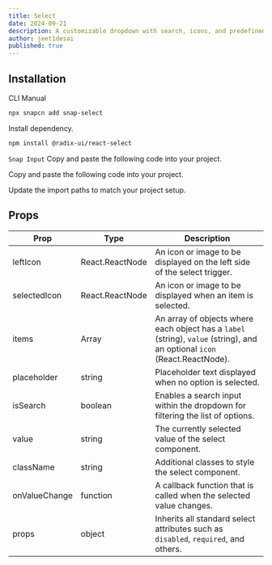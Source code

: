 ```yaml
---
title: Select
date: 2024-09-21
description: A customizable dropdown with search, icons, and predefined options for easy selection.
author: jeet1desai
published: true
---
```


<ComponentPreview name="snap-select-demo" />

## Installation

<Tabs defaultValue="cli">

<TabsList>
  <TabsTrigger value="cli">CLI</TabsTrigger>
  <TabsTrigger value="manual">Manual</TabsTrigger>
</TabsList>
<TabsContent value="cli">

```bash
npx snapcn add snap-select
```

</TabsContent>

<TabsContent value="manual">

<Steps>

<Step>Install dependency.</Step>

```bash
npm install @radix-ui/react-select
```

<Step>`Snap Input` Copy and paste the following code into your project.</Step>

<ComponentSource name="snap-input" />

<Step>Copy and paste the following code into your project.</Step>

<ComponentSource name="snap-select" />

<Step>Update the import paths to match your project setup.</Step>

</Steps>

</TabsContent>

</Tabs>

## Props

| Prop          | Type            | Description                                                                                                               |
| ------------- | --------------- | ------------------------------------------------------------------------------------------------------------------------- |
| leftIcon      | React.ReactNode | An icon or image to be displayed on the left side of the select trigger.                                                  |
| selectedIcon  | React.ReactNode | An icon or image to be displayed when an item is selected.                                                                |
| items         | Array           | An array of objects where each object has a `label` (string), `value` (string), and an optional `icon` (React.ReactNode). |
| placeholder   | string          | Placeholder text displayed when no option is selected.                                                                    |
| isSearch      | boolean         | Enables a search input within the dropdown for filtering the list of options.                                             |
| value         | string          | The currently selected value of the select component.                                                                     |
| className     | string          | Additional classes to style the select component.                                                                         |
| onValueChange | function        | A callback function that is called when the selected value changes.                                                       |
| props         | object          | Inherits all standard select attributes such as `disabled`, `required`, and others.                                       |
